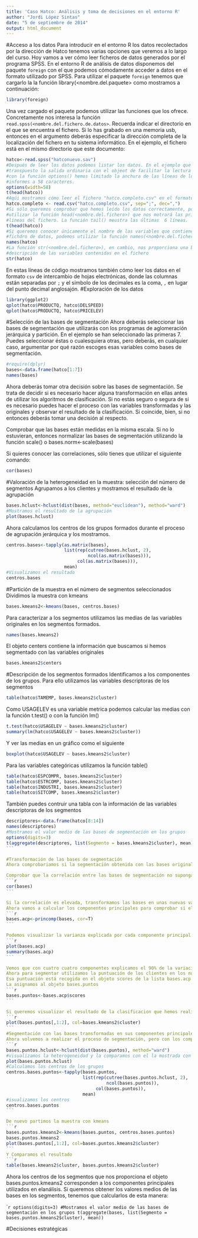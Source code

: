 ```yaml
---
title: 'Caso Hatco: Análisis y toma de decisiones en el entorno R'
author: "Jordi López Sintas"
date: "5 de septiembre de 2014"
output: html_document
---
```


#Acceso a los datos
Para introducir en el entorno R los datos recolectados por la dirección de Hatco tenemos varias opciones que veremos a lo largo del curso. Hoy vamos a ver cómo leer ficheros de datos generados por el programa SPSS. En el entorno R de análisis de datos disponemos del paquete `foreign` con el que podemos cómodamente acceder a datos en el formato utilizado por SPSS. Para utilizar el paquete `foreign` tenemos que cargarlo la la función library(<nombre.del.paquete> como mostramos a continuación:

```r
library(foreign)
```

Una vez cargado el paquete podemos utilizar las funciones que los ofrece. Concretamente nos interesa la función `read.spss(<nombre.del.fichero.de.datos>`. Recuerda indicar el directorio en el que se encuentra el fichero. Si lo has grabado en una memoria usb, entonces en el argumento deberás especificar la dirección completa de la localización del fichero en tu sistema informático. En el ejemplo, el fichero está en el mismo directorio que este documento:

```r
hatco<-read.spss("hatconuevo.sav")
#Después de leer los datos podemos listar los datos. En el ejemplo que sigue hemos 
#transpuesto la salida ordinaria con el objeot de facilitar la lectura
#con la función options() hemos limitado la anchura de las líneas de los
#informes a 58 caracteres.
options(width=58)
t(head(hatco))
#Aqúi mostramos cómo leer el fichero "hatco.completo.csv" en el formato de intercambio csv.
hatco.completo <- read.csv("hatco.completo.csv", sep=";", dec=",")
#Si sólo queremos comprobar que hemos leído los datos correctamente, podemos
#utilizar la función head(<nombre.del.fichero>) que nos motrará las primeras 6
#líneas del fichero. La función tail() meustra las últimas  6 líneas. 
t(head(hatco))
#Si queremos conocer únicamente el nombre de las variables que contiene el
#fichdro de datos, podemos utilizar la función names(<nombre.del.fichero>)
names(hatco)
#La función str(<nombre.del.fichero>), en cambio, nos proporciona una breve
#descripción de las variables contenidas en el fichero
str(hatco)
```
En estas líneas de código mostramos también cómo leer los datos en el formato `csv` de intercambio de hojas electrónicas, donde las columnas están separadas por `;` y el símbolo de los decimales es la coma, `,` en lugar del punto decimal anglosajón.
#Exploración de los datos

```r
library(ggplot2)
qplot(hatco$PRODUCTQ, hatco$DELSPEED)
qplot(hatco$PRODUCTQ, hatco$PRICELEV)
```

#Selección de las bases de segmentación
Ahora deberás seleccionar las bases de segmentación que utilizarás con los programas de aglomeración jerárquica y partición. En el ejemplo se han seleccionado las primeras 7. Puedes seleccionar éstas o cualesquiera otras, pero deberás, en cualquier caso, argumentar por qué razón escoges esas variables como bases de segmentación.
```r
#require(dplyr)
bases<-data.frame(hatco[1:7])
names(bases)
```
Ahora deberás tomar otra decisión sobre las bases de segmentación. Se trata de decidir si es necesario hacer alguna transformación en ellas antes de utilizar los algoritmos de clasificación. Si no estás seguro o segura de si es necesario puedes hacer el proceso con las variables transformadas y las originales y observar el resultado de la clasificación. Si coincide, bien, si no entonces deberás tomar una decisión al respecto.

Comprobar que las bases están medidas en la misma escala. Si no lo estuvieran, entonces normalizar las bases de segmentación utilizando la función scale() o bases.norm<-scale(bases)

Si quieres conocer las correlaciones, sólo tienes que utilizar el siguiente comando:

```r
cor(bases)
```

#Valoración de la heterogeneidad en la muestra: selección del número de segmentos
Agrupamos a los clientes y mostramos el resultado de la agrupación
```r
bases.hclust<-hclust(dist(bases, method="euclidean"), method="ward")
#Mostramos el resultado de la agrupación
plot(bases.hclust)
```

Ahora calculamos los centros de los grupos formados durante el proceso de agrupación jerárquica y los mostramos.
```r
centros.bases<-tapply(as.matrix(bases), 
                      list(rep(cutree(bases.hclust, 2), 
                               ncol(as.matrix(bases))),
                           col(as.matrix(bases))),
                      mean)
#Visualizamos el resultado
centros.bases
```

#Partición de la muestra en el número de segmentos seleccionados
Dividimos la muestra con kmeans
```r
bases.kmeans2<-kmeans(bases, centros.bases)
```

Para caracterizar a los segmentos utilizamos las medias de las variables originales en los segmentos formados.
```r
names(bases.kmeans2) 
```

El objeto centers contiene la información que buscamos si hemos segmentado con las variables originales
```r
bases.kmeans2$centers
```

#Descripción de los segmentos formados
Identificamos a los componentes de los grupos. Para ello utilizamos las variables descriptoras de los segmentos
```r
table(hatco$TAMEMP, bases.kmeans2$cluster)
```

Como USAGELEV es una variable metrica podemos calcular las medias con la función t.test() o con la función lm()
```r
t.test(hatco$USAGELEV ~ bases.kmeans2$cluster)
summary(lm(hatco$USAGELEV ~ bases.kmeans2$cluster))
```

Y ver las medias en un gráfico como el siguiente
```r
boxplot(hatco$USAGELEV ~ bases.kmeans2$cluster)
```

Para las variables categóricas utilizamos la función table()
```r
table(hatco$ESPCOMPR, bases.kmeans2$cluster)
table(hatco$ESTRCOMP, bases.kmeans2$cluster)
table(hatco$INDUSTRI, bases.kmeans2$cluster)
table(hatco$SITCOMP, bases.kmeans2$cluster)
```
También puedes contruir una tabla con la información de las variables descriptoras de los segmentos

````r
descriptores<-data.frame(hatco[8:14])
names(descriptores)
#Mostramos el valor medio de las bases de segmentación en los grupos
options(digits=3)
t(aggregate(descriptores, list(Segmento = bases.kmeans2$cluster), mean))
```

#Transformación de las bases de segmentación
Ahora comprobariamos si la segmentación obtenida con las bases originales varía cuando las sustituimos por sus componentes principales

Comprobar que la correlación entre las bases de segmentación no suponga un problema para la segmentacion. Visualizamos las correlaciones entre las bases de segmentación
```r
cor(bases)
```

Si la correlación es elevada, transformamos las bases en unas nuevas variables llamadas componentes principales.
Ahora vamos a calcular los componentes principales para comprobar si el resutlado cambia
```r
bases.acp<-princomp(bases, cor=T)
```

Podemos visualizar la varianza explicada por cada componente principal. Al utilizar las correlación (acotadas entre -1 y 1) la variacion explicada  por los componentes principales es igual al número de variables originales y la varianza explicada por cada componentes estará entre 0 y 7
```r
plot(bases.acp)
summary(bases.acp)
```

Vemos que con cuatro cuatro componentes explicamos el 90% de la variación.
Ahora para segmentar utilizamos la puntuación de los clientes en los nuevos componentes principales
Esa puntuación está recogida en el objeto scores de la lista bases.acp
La asignamos al objeto bases.puntos
```r
bases.puntos<-bases.acp$scores
```

Si queremos visualizar el resultado de la clasificacion que hemos realizado antes, podemos utilizar los componentes de esta forma:
```r
plot(bases.puntos[,1:2], col=bases.kmeans2$cluster)
```
#Segmentación con las bases transformadas en sus componentes principales
Ahora volvemos a realizar el proceso de segmentación, pero con los componentes principales. Primero la agrupación jerárquica
```r
bases.puntos.hclust<-hclust(dist(bases.puntos), method="ward")
#visualizamos la heterogeneidad y la comparamos con el la mostrada con los datos originales
plot(bases.puntos.hclust)
#Calculamos los centros de los grupos
centros.bases.puntos<-tapply(bases.puntos, 
                             list(rep(cutree(bases.puntos.hclust, 2), 
                                      ncol(bases.puntos)),
                                  col(bases.puntos)),
                             mean)
#isualizamos los centros
centros.bases.puntos
```

De nuevo partimos la muestra con kmeans
```r
bases.puntos.kmeans2<-kmeans(bases.puntos, centros.bases.puntos)
bases.puntos.kmeans2
plot(bases.puntos[,1:2], col=bases.puntos.kmeans2$cluster)
```
Y Comparamos el resultado
```r
table(bases.kmeans2$cluster, bases.puntos.kmeans2$cluster)
````
Ahora los centros de los segmentos que nos proporciona el objeto bases.puntos.kmeans2 corresponden a los componentes principales utilizados en elanálisis. Si queremos obtener los valores medios de las bases en los segmentos, tenemos que calcularlos  de esta manera:

````r
options(digits=3)
#Mostramos el valor medio de las bases de segmentación en los grupos
t(aggregate(bases, list(Segmento = bases.puntos.kmeans2$cluster), mean))
```

#Decisiones estratégicas